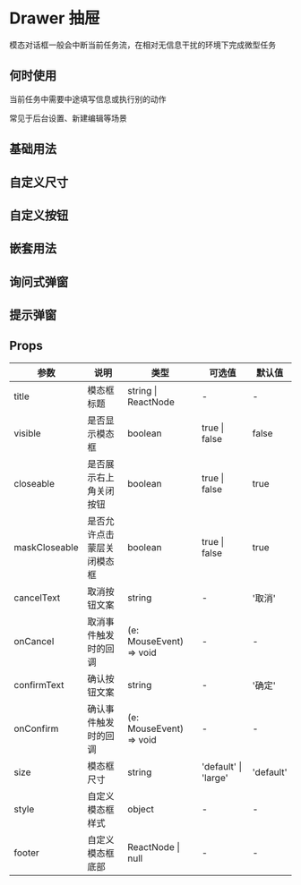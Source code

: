 # Drawer 抽屉

模态对话框一般会中断当前任务流，在相对无信息干扰的环境下完成微型任务

## 何时使用

当前任务中需要中途填写信息或执行别的动作

常见于后台设置、新建编辑等场景

## 基础用法


<DemoBase />

## 自定义尺寸


<DemoSize />

## 自定义按钮


<DemoBtn />

## 嵌套用法


<DemoNest />

## 询问式弹窗


<DemoAsk />

## 提示弹窗


<DemoTip />

## Props

| 参数          | 说明                       | 类型                    | 可选值               | 默认值    |
| ------------- | -------------------------- | ----------------------- | -------------------- | --------- |
| title         | 模态框标题                 | string \| ReactNode     | -                    | -         |
| visible       | 是否显示模态框             | boolean                 | true \| false        | false     |
| closeable     | 是否展示右上角关闭按钮     | boolean                 | true \| false        | true      |
| maskCloseable | 是否允许点击蒙层关闭模态框 | boolean                 | true \| false        | true      |
| cancelText    | 取消按钮文案               | string                  | -                    | '取消'    |
| onCancel      | 取消事件触发时的回调       | (e: MouseEvent) => void | -                    | -         |
| confirmText   | 确认按钮文案               | string                  | -                    | '确定'    |
| onConfirm     | 确认事件触发时的回调       | (e: MouseEvent) => void | -                    | -         |
| size          | 模态框尺寸                 | string                  | 'default' \| 'large' | 'default' |
| style         | 自定义模态框样式           | object                  | -                    | -         |
| footer        | 自定义模态框底部           | ReactNode \| null       | -                    | -         |
